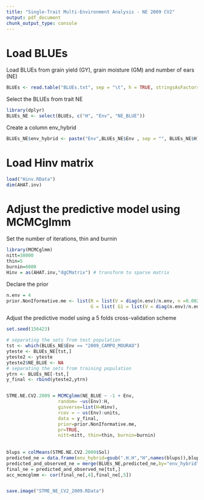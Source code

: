 ---
title: "Single-Trait Multi-Environment Analysis - NE 2009 CV2"
output: pdf_document
chunk_output_type: console
---
# Load BLUEs


Load BLUEs from grain yield (GY), grain moisture (GM) and number of ears (NE)

```{r eval=FALSE, message=FALSE}
BLUEs <- read.table("BLUEs.txt", sep = "\t", h = TRUE, stringsAsFactors = F)
```

Select the BLUEs from trait NE 

```{r eval=FALSE, message=FALSE}
library(dplyr)
BLUEs_NE <- select(BLUEs, c("H", "Env", "NE_BLUE"))
```

Create a column env_hybrid

```{r eval=FALSE, message=FALSE}
BLUEs_NE$env_hybrid <- paste("Env",BLUEs_NE$Env , sep = "", BLUEs_NE$H)
```

# Load Hinv matrix

```{r eval=FALSE, message=FALSE}
load("Hinv.RData")
dim(AHAT.inv)
```


# Adjust the predictive model using MCMCglmm


Set the number of iterations, thin and burnin

```{r eval=FALSE, message=FALSE}
library(MCMCglmm)
nitt=30000
thin=5
burnin=6000
Hinv = as(AHAT.inv,"dgCMatrix") # transform to sparse matrix
```

Declare the prior

```{r eval=FALSE, message=FALSE}
n.env = 4
prior.NonIformative.me <- list(R = list(V = diag(n.env)/n.env, n =0.002), 
                               G = list( G1 = list(V = diag(n.env)/n.env, n = 0.002)))
```


Adjust the predictive model using a 5 folds cross-validation scheme

```{r, eval=FALSE, message=FALSE}
set.seed(156423) 

# separating the sets from test population
tst <- which(BLUEs_NE$Env == "2009_CAMPO_MOURAO")
yteste <- BLUEs_NE[tst,]
yteste2 <- yteste
yteste2$NE_BLUE <- NA
# separating the sets from training population
ytrn <- BLUEs_NE[-tst,]
y_final <- rbind(yteste2,ytrn)


STME.NE.CV2.2009 = MCMCglmm(NE_BLUE ~ -1 + Env,
                   random= ~us(Env):H,
                   ginverse=list(H=Hinv),
                   rcov = ~ us(Env):units,
                   data = y_final, 
                   prior=prior.NonIformative.me,
                   pr=TRUE,
                   nitt=nitt, thin=thin, burnin=burnin)
  
   
blups = colMeans(STME.NE.CV2.2009$Sol)
predicted_ne = data.frame(env_hybrid=gsub(".H.H","H",names(blups)),blups)
predicted_and_observed_ne = merge(BLUEs_NE,predicted_ne,by="env_hybrid")
final_ne = predicted_and_observed_ne[tst,]
acc_mcmcglmm <- cor(final_ne[,4],final_ne[,5])


save.image("STME_NE_CV2_2009.RData")  
```



